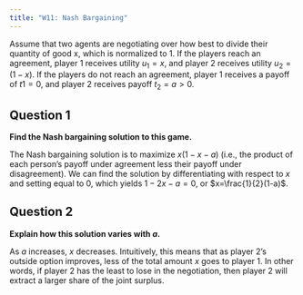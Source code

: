 ```yaml
---
title: "W11: Nash Bargaining"
---
```


Assume that two agents are negotiating over how best to divide their quantity of good x, which is normalized to 1. If the players reach an agreement, player 1 receives utility $u_{1} = x$, and player 2 receives utility $u_{2} = (1-x)$. If the players do not reach an agreement, player 1 receives a payoff of $t1 = 0$, and
player 2 receives payoff $t_{2} = a > 0$.


## Question 1
**Find the Nash bargaining solution to this game.**


The Nash bargaining solution is to maximize $x(1-x-a)$ (i.e., the product of each person's payoff under agreement less their payoff under disagreement). We can find the solution by differentiating with respect to $x$ and setting equal to 0, which yields $1-2x - a = 0$, or $x=\frac{1}{2}(1-a)$.


## Question 2
**Explain how this solution varies with $a$.**


As $a$ increases, $x$ decreases. Intuitively, this means that as player 2's outside option improves, less of the total amount $x$ goes to player 1. In other words, if player 2 has the least to lose in the negotiation, then player 2 will extract a larger share of the joint surplus.
